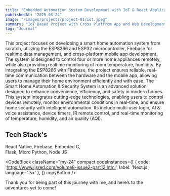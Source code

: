 ```yaml
---
title: "Embedded Automation System Development with IoT & React Application"
publishedAt: "2025-03-24"
image: "/images/projects/project-01/iot.jpeg"
summary: "IoT Based Project with Cross Platfrom App and Web Development"
tag: "Journal"
---
```


This project focuses on developing a smart home automation system from scratch, utilizing the ESP8266 and ESP32 microcontroller, Firebase for realtime data management, and cross-platform mobile app development. The system is designed to control four or more home appliances remotely, while also providing realtime monitoring of room temperature, humidity. By integrating the ESP8266 with Firebase, the project ensures reliable, real-time communication between the hardware and the mobile app, allowing users to manage their home environment efficiently and with ease. The Smart Home Automation & Security System is an advanced solution designed to enhance
convenience, efficiency, and safety in modern homes. This system integrates cutting-edge
technologies, enabling users to control devices remotely, monitor environmental conditions in real-time, and ensure home security with intelligent automation. Its include multi-user login, AI & voice assistance, device timers, IR
remote control, and real-time monitoring of temperature, humidity, and air quality (AQI). 

## Tech Stack's
React Native, 
Firebase, 
Embeded C,  
Flask, 
Micro Python, 
Node JS




<CodeBlock className="my-24"
    compact
    codeInstances={[
        {
            code: 'https://www.ijsred.com/volume8-issue2-part12.html',
            label: 'Next.js',
            language: 'tsx'
        },
    ]}
    copyButton
/>

Thank you for being part of this journey with me, and here’s to the adventures yet to come!